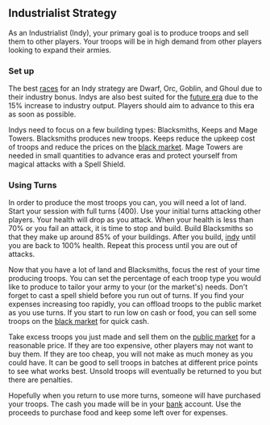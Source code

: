 ## Industrialist Strategy

As an Industrialist (Indy), your primary goal is to produce troops and sell them to other players. Your troops will be in high demand from other players looking to expand their armies.

### Set up

The best [races](/Getting-Started/races) for an Indy strategy are Dwarf, Orc, Goblin, and Ghoul due to their industry bonus. Indys are also best suited for the [future era](/Getting-Started/eras) due to the 15% increase to industry output. Players should aim to advance to this era as soon as possible.

Indys need to focus on a few building types: Blacksmiths, Keeps and Mage Towers. Blacksmiths produces new troops. Keeps reduce the upkeep cost of troops and reduce the prices on the [black market](/Finance/black-market). Mage Towers are needed in small quantities to advance eras and protect yourself from magical attacks with a Spell Shield.

### Using Turns

In order to produce the most troops you can, you will need a lot of land. Start your session with full turns (400). Use your initial turns attacking other players. Your health will drop as you attack. When your health is less than 70% or you fail an attack, it is time to stop and build. Build Blacksmiths so that they make up around 85% of your buildings. After you build, [indy](/Using-Turns/industry) until you are back to 100% health. Repeat this process until you are out of attacks.

Now that you have a lot of land and Blacksmiths, focus the rest of your time producing troops. You can set the percentage of each troop type you would like to produce to tailor your army to your (or the market's) needs. Don't forget to cast a spell shield before you run out of turns. If you find your expenses increasing too rapidly, you can offload troops to the public market as you use turns. If you start to run low on cash or food, you can sell some troops on the [black market](/Finance/black-market) for quick cash.

Take excess troops you just made and sell them on the [public market](/Finance/public-market) for a reasonable price. If they are too expensive, other players may not want to buy them. If they are too cheap, you will not make as much money as you could have. It can be good to sell troops in batches at different price points to see what works best. Unsold troops will eventually be returned to you but there are penalties.

Hopefully when you return to use more turns, someone will have purchased your troops. The cash you made will be in your [bank](/Finance/the-bank) account. Use the proceeds to purchase food and keep some left over for expenses.
